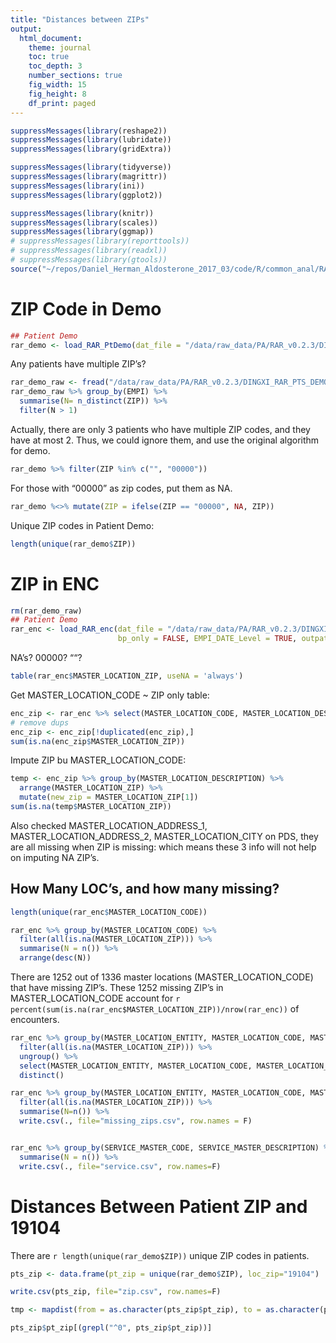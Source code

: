 ```yaml
---
title: "Distances between ZIPs"
output: 
  html_document:
    theme: journal
    toc: true
    toc_depth: 3
    number_sections: true
    fig_width: 15
    fig_height: 8
    df_print: paged
---
```


```r
suppressMessages(library(reshape2))
suppressMessages(library(lubridate))
suppressMessages(library(gridExtra))

suppressMessages(library(tidyverse))
suppressMessages(library(magrittr))
suppressMessages(library(ini))
suppressMessages(library(ggplot2))

suppressMessages(library(knitr))
suppressMessages(library(scales))
suppressMessages(library(ggmap))
# suppressMessages(library(reporttools))
# suppressMessages(library(readxl))
# suppressMessages(library(gtools))
source("~/repos/Daniel_Herman_Aldosterone_2017_03/code/R/common_anal/RAR_fxns.R", chdir = TRUE)

```

# ZIP Code in Demo
```r

## Patient Demo
rar_demo <- load_RAR_PtDemo(dat_file = "/data/raw_data/PA/RAR_v0.2.3/DINGXI_RAR_PTS_DEMO.csv", logger = NULL)

```
Any patients have multiple ZIP's?
```r
rar_demo_raw <- fread("/data/raw_data/PA/RAR_v0.2.3/DINGXI_RAR_PTS_DEMO.csv", stringsAsFactors = FALSE)
rar_demo_raw %>% group_by(EMPI) %>%
  summarise(N= n_distinct(ZIP)) %>%
  filter(N > 1)

```
Actually, there are only 3 patients who have multiple ZIP codes, and they have at most 2. Thus, we could ignore them, and use the original algorithm for demo.

```r
rar_demo %>% filter(ZIP %in% c("", "00000"))
```

For those with "00000" as zip codes, put them as NA.
```r
rar_demo %<>% mutate(ZIP = ifelse(ZIP == "00000", NA, ZIP))
```
Unique ZIP codes in Patient Demo:
```r
length(unique(rar_demo$ZIP))
```


# ZIP in ENC
```r
rm(rar_demo_raw)
## Patient Demo
rar_enc <- load_RAR_enc(dat_file = "/data/raw_data/PA/RAR_v0.2.3/DINGXI_RAR_PTS_ENC.csv", 
                        bp_only = FALSE, EMPI_DATE_Level = TRUE, outpatient_only = TRUE, logger = NULL)

```
NA's? 00000? ""?
```r
table(rar_enc$MASTER_LOCATION_ZIP, useNA = 'always')
```

Get MASTER_LOCATION_CODE ~ ZIP only table:
```r
enc_zip <- rar_enc %>% select(MASTER_LOCATION_CODE, MASTER_LOCATION_DESCRIPTION, MASTER_LOCATION_ZIP)
# remove dups
enc_zip <- enc_zip[!duplicated(enc_zip),]
sum(is.na(enc_zip$MASTER_LOCATION_ZIP))
```

Impute ZIP bu MASTER_LOCATION_CODE:
```r
temp <- enc_zip %>% group_by(MASTER_LOCATION_DESCRIPTION) %>%
  arrange(MASTER_LOCATION_ZIP) %>%
  mutate(new_zip = MASTER_LOCATION_ZIP[1])
sum(is.na(temp$MASTER_LOCATION_ZIP))
```

Also checked MASTER_LOCATION_ADDRESS_1, MASTER_LOCATION_ADDRESS_2, MASTER_LOCATION_CITY on PDS, they are all missing when ZIP is missing: which means these 3 info will not help on imputing NA ZIP's.

## How Many LOC's, and how many missing?
```r
length(unique(rar_enc$MASTER_LOCATION_CODE))
```
```r
rar_enc %>% group_by(MASTER_LOCATION_CODE) %>%
  filter(all(is.na(MASTER_LOCATION_ZIP))) %>%
  summarise(N = n()) %>%
  arrange(desc(N))
```
There are 1252 out of 1336 master locations (MASTER_LOCATION_CODE) that have missing ZIP's. These 1252 missing ZIP's in MASTER_LOCATION_CODE account for `r percent(sum(is.na(rar_enc$MASTER_LOCATION_ZIP))/nrow(rar_enc))` of encounters.

```r
rar_enc %>% group_by(MASTER_LOCATION_ENTITY, MASTER_LOCATION_CODE, MASTER_LOCATION_DESCRIPTION) %>%
  filter(all(is.na(MASTER_LOCATION_ZIP))) %>%
  ungroup() %>%
  select(MASTER_LOCATION_ENTITY, MASTER_LOCATION_CODE, MASTER_LOCATION_DESCRIPTION) %>%
  distinct()

```

```r
rar_enc %>% group_by(MASTER_LOCATION_ENTITY, MASTER_LOCATION_CODE, MASTER_LOCATION_DESCRIPTION) %>%
  filter(all(is.na(MASTER_LOCATION_ZIP))) %>%
  summarise(N=n()) %>%
  write.csv(., file="missing_zips.csv", row.names = F)


rar_enc %>% group_by(SERVICE_MASTER_CODE, SERVICE_MASTER_DESCRIPTION) %>%
  summarise(N = n()) %>%
  write.csv(., file="service.csv", row.names=F)
```



# Distances Between Patient ZIP and 19104
There are `r length(unique(rar_demo$ZIP))` unique ZIP codes in patients.
```r
pts_zip <- data.frame(pt_zip = unique(rar_demo$ZIP), loc_zip="19104")

write.csv(pts_zip, file="zip.csv", row.names=F)

tmp <- mapdist(from = as.character(pts_zip$pt_zip), to = as.character(pts_zip$loc_zip), mode="driving")
```



```r
pts_zip$pt_zip[(grepl("^0", pts_zip$pt_zip))]
```



